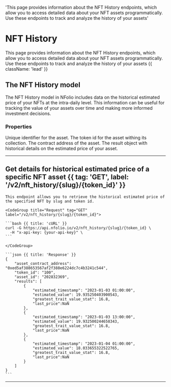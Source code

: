   'This page provides information about the NFT History endpoints, which allow you to access detailed data about your NFT assets programmatically. Use these endpoints to track and analyze the history of your assets'

# NFT History

This page provides information about the NFT History endpoints, which allow you to access detailed data about your NFT assets programmatically. Use these endpoints to track and analyze the history of your assets {{ className: 'lead' }}

## The NFT History model

The NFT History model in NFolio includes data on the historical estimated price of your NFTs at the intra-daily level. This information can be useful for tracking the value of your assets over time and making more informed investment decisions.

### Properties

<Properties>
  <Property name="asset_id" type="string">
    Unique identifier for the asset.
  </Property>
  <Property name="token_id" type="string">
    The token id for the asset withing its collection.
  </Property>
  <Property name="asset_contract_address" type="string">
    The contract address of the asset.
  </Property>
  <Property name="result" type="string">
    The result object with historical details on the estimated price of your asset.
  </Property>
</Properties>

---

## Get details for historical estimated price of a specific NFT asset {{ tag: 'GET', label: '/v2/nft_history/{slug}/{token_id}' }}

<Row>
  <Col>

    This endpoint allows you to retrieve the historical estimated price of the specified NFT by slug and token id.

  </Col>
  <Col sticky>

    <CodeGroup title="Request" tag="GET" label="/v2/nft_history/{slug}/{token_id}">

    ```bash {{ title: 'cURL' }}
    curl -G https://api.nfolio.io/v2/nft_history/{slug}/{token_id} \
      -H "x-api-key: {your-api-key}" \
    ```

    </CodeGroup>

    ```json {{ title: 'Response' }}
    {
        "asset_contract_address": "0xed5af388653567af2f388e6224dc7c4b3241c544",
        "token_id": "100",
        "asset_id": "202832369",
        "results": [
            {
                "estimated_timestamp": "2023-01-03 01:00:00",
                "estimated_value": 19.935250403900543,
                "greatest_trait_value_stat": 16.8,
                "last_price":NaN
            },
            {
                "estimated_timestamp": "2023-01-03 13:00:00",
                "estimated_value": 19.932500244658343,
                "greatest_trait_value_stat": 16.8,
                "last_price":NaN
            },
            {
                "estimated_timestamp": "2023-01-04 01:00:00",
                "estimated_value": 18.033655322522765,
                "greatest_trait_value_stat": 16.8,
                "last_price":NaN
            }
        ]
    }
    ```

  </Col>
</Row>


---
